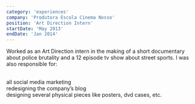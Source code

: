 ```yaml
---
category: 'experiences'
company: 'Produtora Escola Cinema Nosso'
position: 'Art Direction Intern'
startDate: 'May 2013'
endDate: 'Jan 2014'
---
```


Worked as an Art Direction intern in the making of a short documentary about police brutality and a 12 episode tv show about street sports. I was also responsible for:

<br />
<Icon icon={'long-arrow-alt-right'} /> all social media marketing <br />
<Icon icon={'long-arrow-alt-right'} /> re­designing the company’s blog <br />
<Icon icon={'long-arrow-alt-right'} /> designing several physical pieces like posters, dvd cases, etc. <br />
